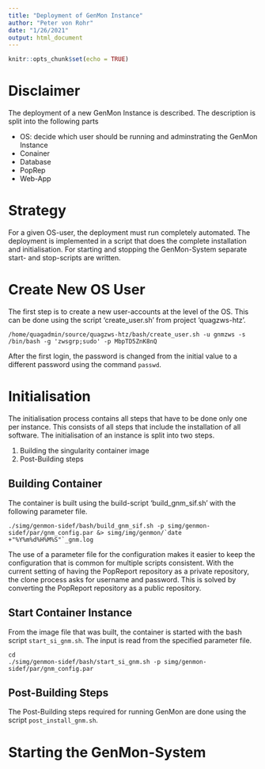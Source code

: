 ```yaml
---
title: "Deployment of GenMon Instance"
author: "Peter von Rohr"
date: "1/26/2021"
output: html_document
---
```


```r
knitr::opts_chunk$set(echo = TRUE)
```

# Disclaimer
The deployment of a new GenMon Instance is described. The description is split into the following parts

* OS: decide which user should be running and adminstrating the GenMon Instance
* Conainer 
* Database
* PopRep
* Web-App


# Strategy
For a given OS-user, the deployment must run completely automated. The deployment is implemented in a script that does the complete installation and initialisation. For starting and stopping the GenMon-System separate start- and stop-scripts are written.


# Create New OS User
The first step is to create a new user-accounts at the level of the OS. This can be done using the script 'create_user.sh' from project 'quagzws-htz'. 

```
/home/quagadmin/source/quagzws-htz/bash/create_user.sh -u gnmzws -s /bin/bash -g 'zwsgrp;sudo' -p MbpTD5ZnK8nQ
```

After the first login, the password is changed from the initial value to a different password using the command `passwd`.


# Initialisation
The initialisation process contains all steps that have to be done only one per instance. This consists of all steps that include the installation of all software. The initialisation of an instance is split into two steps.

1. Building the singularity container image
2. Post-Building steps


## Building Container
The container is built using the build-script 'build_gnm_sif.sh' with the following parameter file.

```
./simg/genmon-sidef/bash/build_gnm_sif.sh -p simg/genmon-sidef/par/gnm_config.par &> simg/img/genmon/`date +"%Y%m%d%H%M%S"`_gnm.log
```

The use of a parameter file for the configuration makes it easier to keep the configuration that is common for multiple scripts consistent. With the current setting of having the PopReport repository as a private repository, the clone process asks for username and password. This is solved by converting the PopReport repository as a public repository.


## Start Container Instance
From the image file that was built, the container is started with the bash script `start_si_gnm.sh`. The input is read from the specified parameter file.

```
cd 
./simg/genmon-sidef/bash/start_si_gnm.sh -p simg/genmon-sidef/par/gnm_config.par
```


## Post-Building Steps
The Post-Building steps required for running GenMon are done using the script `post_install_gnm.sh`. 


# Starting the GenMon-System
